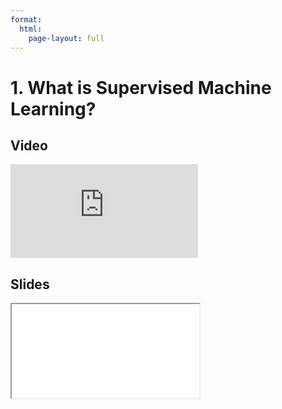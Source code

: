 ```yaml
---
format:
  html:
    page-layout: full
---
```


# 1. What is Supervised Machine Learning?

::: {.panel-tabset .nav-pills}

## Video

<iframe
    class="video"
    src="https://www.youtube.com/embed/eIgYVRnAcuc?start=0&end=432" 
    title="Module 1 Video - What is Supervised Machine Learning?"
    frameborder="0"
    allow="accelerometer; autoplay; clipboard-write; encrypted-media; gyroscope; picture-in-picture"
    allowfullscreen
></iframe>

## Slides

<iframe
    class="slide-deck"
    src="slides/module1_01.html"
></iframe>

:::
